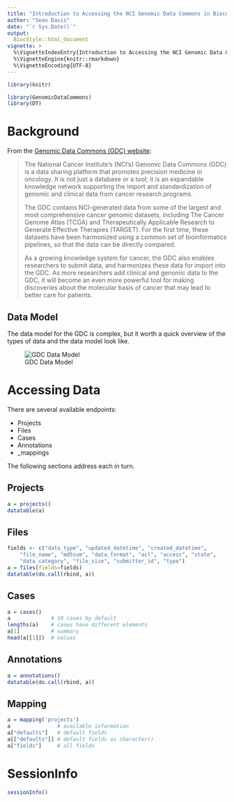 ```yaml
---
title: "Introduction to Accessing the NCI Genomic Data Commons in Bioconductor"
author: "Sean Davis"
date: "`r Sys.Date()`"
output: 
  BiocStyle::html_document
vignette: >
  %\VignetteIndexEntry{Introduction to Accessing the NCI Genomic Data Commons in Bioconductor}
  %\VignetteEngine{knitr::rmarkdown}
  %\VignetteEncoding{UTF-8}
---
```


```r
library(knitr)
```

```r
library(GenomicDataCommons)
library(DT)
```

# Background

From the [Genomic Data Commons (GDC) website](https://gdc.nci.nih.gov/about-gdc):

> The National Cancer Institute's (NCI's) Genomic Data Commons (GDC)
> is a data sharing platform that promotes precision medicine in
> oncology. It is not just a database or a tool; it is an expandable
> knowledge network supporting the import and standardization of
> genomic and clinical data from cancer research programs.
>
> The GDC contains NCI-generated data from some of the largest and
> most comprehensive cancer genomic datasets, including The Cancer
> Genome Atlas (TCGA) and Therapeutically Applicable Research to
> Generate Effective Therapies (TARGET). For the first time, these
> datasets have been harmonized using a common set of bioinformatics
> pipelines, so that the data can be directly compared.
>
> As a growing knowledge system for cancer, the GDC also enables
> researchers to submit data, and harmonizes these data for import
> into the GDC. As more researchers add clinical and genomic data to
> the GDC, it will become an even more powerful tool for making
> discoveries about the molecular basis of cancer that may lead to
> better care for patients.

## Data Model

The data model for the GDC is complex, but it worth a quick overview
of the types of data and the data model look like.

![GDC Data Model](https://gdc.nci.nih.gov/files/public/image/Model_allnodes_APIv1.1.4.png)

# Accessing Data

There are several available endpoints:

- Projects
- Files
- Cases
- Annotations
- _mappings

The following sections address each in turn.

## Projects

```r
a = projects()
datatable(a)
```

## Files

```r
fields <- c("data_type", "updated_datetime", "created_datetime",
    "file_name", "md5sum", "data_format", "acl", "access", "state",
    "data_category", "file_size", "submitter_id", "type")
a = files(fields=fields)
datatable(do.call(rbind, a))
```

## Cases

```r
a = cases()
a             # 10 cases by default
lengths(a)    # cases have different elements
a[1]          # summary
head(a[[1]])  # values
```

## Annotations

```r
a = annotations()
datatable(do.call(rbind, a))
```

## Mapping

```r
a = mapping('projects')
a               # available information
a["defaults"]   # default fields
a[["defaults"]] # default fields as character()
a["fields"]     # all fields
```

# SessionInfo

```r
sessionInfo()
```
